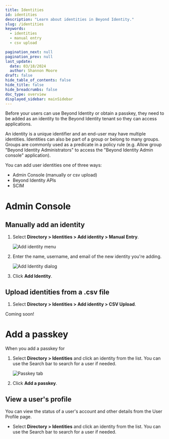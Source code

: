 ```yaml
---
title: Identities
id: identities
description: "Learn about identities in Beyond Identity."
slug: /identities
keywords:
  - identities
  - manual entry
  - csv upload 

pagination_next: null
pagination_prev: null
last_update:
  date: 03/18/2024
  author: Shannon Moore
draft: false
hide_table_of_contents: false
hide_title: false
hide_breadcrumbs: false
doc_type: overview
displayed_sidebar: mainSidebar
---
```


Before your users can use Beyond Identity or obtain a passkey, they need to be added as an identity to the Beyond Identity tenant so they can access applications.

An identity is a unique identifier and an end-user may have multiple identities. Identities can also be part of a group or belong to many groups. Groups are commonly used as a predicate in a policy rule (e.g. Allow group "Beyond Identity Administrators" to access the "Beyond Identity Admin console" application).

You can add user identities one of three ways:

- Admin Console (manually or csv upload)
- Beyond Identity APIs
- SCIM

# Admin Console

## Manually add an identity

1. Select **Directory > Identities > Add identity > Manual Entry**.

   ![Add identity menu](../images/directory/add-id-menu.png)

2. Enter the name, username, and email of the new identity you're adding.

   ![Add Identity dialog](../images/directory/add-id.png)

3. Click **Add Identity**.

## Upload identities from a .csv file
1. Select **Directory > Identities > Add identity > CSV Upload**.

Coming soon!



# Add a passkey 

When you add a passkey for 

1. Select **Directory > Identities** and click an identity from the list. You can use the Search bar to search for a user if needed.

   ![Passkey tab](../images/directory/passkeys-tab.png)


2. Click **Add a passkey**. 





## View a user's profile

You can view the status of a user's account and other details from the User Profile page. 

- Select **Directory > Identities** and click an identity from the list. You can use the Search bar to search for a user if needed.




